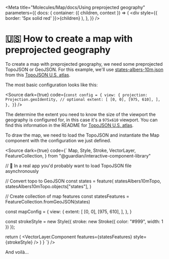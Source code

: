 
<Meta title="Molecules/Map/docs/Using preprojected geography"  parameters={{
    docs: {
      container: ({ children, context }) => (
        <DocsContainer context={context}>
          <div style={{ border: '5px solid red' }}>{children}</div>
        </DocsContainer>
      ),
    },
  }} />

# 🇺🇸 How to create a map with preprojected geography

To create a map with preprojected geography, we need some preprojected TopoJSON or GeoJSON. For this example, we'll use [states-albers-10m.json](https://cdn.jsdelivr.net/npm/us-atlas@3/states-albers-10m.json) from this [TopoJSON U.S. atlas](https://github.com/topojson/us-atlas).

The most basic configuration looks like this:

<Source dark={true} code={`
const config = {
  view: {
    projection: Projection.geoIdentity, // optional
    extent: [
      [0, 0],
      [975, 610],
    ],
  },
}
`} />

The determine the extent you need to know the size of the viewport the geography is configured for, in this case it's a `975x610` viewport. You can find this information in the README for [TopoJSON U.S. atlas](https://github.com/topojson/us-atlas).

<Hint text="Notice that setting the projection is optional, because the default projection is `Projection.geoIdentity`" />

To draw the map, we need to load the TopoJSON and instantiate the Map component with the configuration we just defined.

<Source dark={true} code={`
  Map,
  Style,
  Stroke,
  VectorLayer,
  FeatureCollection,
} from "@guardian/interactive-component-library"

// 🚨 In a real app you'd probably want to load TopoJSON file asynchronously

// Convert topo to GeoJSON
const states = feature(
  statesAlbers10mTopo,
  statesAlbers10mTopo.objects["states"],
)

// Create collection of map features
const statesFeatures = FeatureCollection.fromGeoJSON(states)

const mapConfig = {
  view: {
    extent: [
      [0, 0],
      [975, 610],
    ],
  },
}

const strokeStyle = new Style({
  stroke: new Stroke({
    color: "#999",
    width: 1
  })
});

  return (
    <Map config={mapConfig}>
      <VectorLayer.Component
        features={statesFeatures}
        style={strokeStyle}
      />
    </Map>
  )
}
`} />

And voilà...

<Canvas of={MapStories.USPreprojected} />

